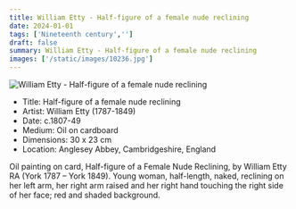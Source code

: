 ```yaml
---
title: William Etty - Half-figure of a female nude reclining
date: 2024-01-01
tags: ['Nineteenth century','']
draft: false
summary: William Etty - Half-figure of a female nude reclining
images: ['/static/images/10236.jpg']
---
```


![William Etty - Half-figure of a female nude reclining](/static/images/10236.jpg)

* Title: Half-figure of a female nude reclining
* Artist: William Etty (1787-1849)
* Date: c.1807-49
* Medium: Oil on cardboard
* Dimensions: 30 x 23 cm
* Location: Anglesey Abbey, Cambridgeshire, England

Oil painting on card, Half-figure of a Female Nude Reclining, by William Etty RA (York 1787 – York 1849). Young woman, half-length, naked, reclining on her left arm, her right arm raised and her right hand touching the right side of her face; red and shaded background.

